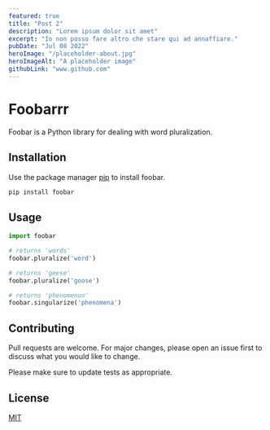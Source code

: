 ```yaml
---
featured: true
title: "Post 2"
description: "Lorem ipsum dolor sit amet"
excerpt: "Io non posso fare altro che stare qui ad annaffiare."
pubDate: "Jul 08 2022"
heroImage: "/placeholder-about.jpg"
heroImageAlt: "A placeholder image"
githubLink: "www.github.com"
---
```


# Foobarrr

Foobar is a Python library for dealing with word pluralization.

## Installation

Use the package manager [pip](https://pip.pypa.io/en/stable/) to install foobar.

```bash
pip install foobar
```

## Usage

```python
import foobar

# returns 'words'
foobar.pluralize('word')

# returns 'geese'
foobar.pluralize('goose')

# returns 'phenomenon'
foobar.singularize('phenomena')
```

## Contributing

Pull requests are welcome. For major changes, please open an issue first
to discuss what you would like to change.

Please make sure to update tests as appropriate.

## License

[MIT](https://choosealicense.com/licenses/mit/)
